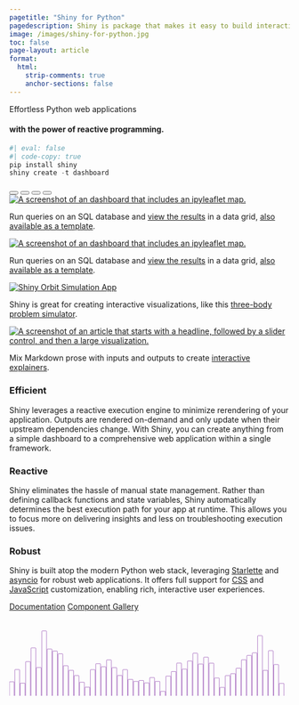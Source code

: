 ```yaml
---
pagetitle: "Shiny for Python"
pagedescription: Shiny is package that makes it easy to build interactive web apps straight from R & Python.
image: /images/shiny-for-python.jpg
toc: false
page-layout: article
format:
  html:
    strip-comments: true
    anchor-sections: false
---
```


::::{.column-screen .mx-auto .pt-0 .mt-0 .pt-lg-5  style="max-width: 1500px;"}
:::{.grid}
:::{.g-col-12 .g-col-lg-6 .hero-text .pt-5 .px-3 .px-md-5 .pe-lg-0}


<div class="gradient-text display-4 fw-bolder pb-4">Effortless Python web applications</div>


#### with the power of reactive programming.

```python
#| eval: false
#| code-copy: true
pip install shiny
shiny create -t dashboard
```

:::
:::{.g-col-12 .g-col-sm-10 .g-start-sm-2 .g-start-lg-0  .g-col-lg-6 .hero-carousel .mb-5}
```{=html}
<div id="carouselExampleCaptions" class="carousel carousel-dark carousel-fade slide" data-bs-ride="carousel">
  <div class="carousel-indicators">
    <button type="button" data-bs-target="#carouselExampleCaptions" data-bs-slide-to="0" class="active" aria-current="true" aria-label="Slide 1"></button>
    <button type="button" data-bs-target="#carouselExampleCaptions" data-bs-slide-to="1" aria-label="Slide 2"></button>
    <button type="button" data-bs-target="#carouselExampleCaptions" data-bs-slide-to="2" aria-label="Slide 3"></button>
    <button type="button" data-bs-target="#carouselExampleCaptions" data-bs-slide-to="3" aria-label="Slide 3"></button>
  </div>
  <div class="carousel-inner">
    <div class="carousel-item bg-white shadow p-3 active">
      <a href="https://gallery.shinyapps.io/template-map-distance/">
        <img src="/images/map-light.jpg" class="d-block" alt="A screenshot of an dashboard that includes an ipyleaflet map.">
      </a>
      <div class="carousel-caption">
        <p>Run queries on an SQL database and <a href="https://gallery.shinyapps.io/template-map-distance/">view the results</a> in a data grid, <a href="/templates/map-distance/index.qmd">also available as a template</a>.</p>
      </div>
    </div>
    <div class="carousel-item bg-white shadow p-3">
      <a href="https://gallery.shinyapps.io/template-map-distance/">
        <img src="/images/map-dark.jpg" class="d-block" alt="A screenshot of an dashboard that includes an ipyleaflet map.">
      </a>
      <div class="carousel-caption">
        <p>Run queries on an SQL database and <a href="https://gallery.shinyapps.io/template-map-distance/">view the results</a> in a data grid, <a href="/templates/map-distance/index.qmd">also available as a template</a>.</p>
      </div>
    </div>
    <div class="carousel-item bg-white shadow p-3">
      <a href="https://shinylive.io/py/app/#orbit-simulation"> <img src="/images/screen24.png" class="d-block" alt="Shiny Orbit Simulation App"></a>
      <div class="carousel-caption">
        <p>Shiny is great for creating interactive visualizations, like this <a href="https://shinylive.io/py/app/#orbit-simulation">three-body problem simulator</a>.</p>
      </div>
    </div>
    <div class="carousel-item bg-white shadow p-3">
      <a href="https://shinylive.io/py/app/#regularization">
        <img src="/images/screen22.png" class="d-block" alt="A screenshot of an article that starts with a headline, followed by a slider control, and then a large visualization.">
      </a>
      <div class="carousel-caption">
        <p>Mix Markdown prose with inputs and outputs to create <a href="https://shinylive.io/py/app/#regularization">interactive explainers</a>.</p>
      </div>
    </div>
  </div>
  <!-- <button class="carousel-control-prev" type="button" data-bs-target="#carouselExampleCaptions" data-bs-slide="prev">
    <span class="carousel-control-prev-icon" aria-hidden="true"></span>
    <span class="visually-hidden">Previous</span>
  </button>
  <button class="carousel-control-next" type="button" data-bs-target="#carouselExampleCaptions" data-bs-slide="next">
    <span class="carousel-control-next-icon" aria-hidden="true"></span>
    <span class="visually-hidden">Next</span>
  </button> -->
</div>
<style type="text/css">
  #quarto-document-content {
    overflow: hidden;
  }
</style>
```
:::

:::
::::


::::{.column-page .pt-5 .mt-5}
:::{.grid}
:::{.g-col-12 .g-col-md-4 .feature-section}

### Efficient

Shiny leverages a reactive execution engine to minimize rerendering of your application.
Outputs are rendered on-demand and only update when their upstream dependencies change.
With Shiny, you can create anything from a simple dashboard to a comprehensive web application within a single framework.

:::
:::{.g-col-12 .g-col-md-4 .feature-section}

### Reactive

Shiny eliminates the hassle of manual state management.
Rather than defining callback functions and state variables, Shiny automatically determines the best execution path for your app at runtime.
This allows you to focus more on delivering insights and less on troubleshooting execution issues.

:::
:::{.g-col-12 .g-col-md-4 .feature-section}

### Robust
Shiny is built atop the modern Python web stack, leveraging [Starlette](https://www.starlette.io/) and [asyncio](https://docs.python.org/3/library/asyncio.html) for robust web applications.
It offers full support for [CSS](docs/ui-customize.html) and [JavaScript](docs/custom-component-one-off.qmd) customization, enabling rich, interactive user experiences.
:::
:::
::::

::: {.text-center .pt-3 .pb-4 style="z-index:1;"}
[Documentation](docs/overview.qmd){.btn .btn-dark .btn-lg .m-2 .px-5 role="button"}
[Component Gallery](components/index.qmd){.btn .btn-dark .btn-lg .m-2 .px-5 role="button"}
:::




:::{.column-screen .hero-image  style="z-index:0;"}
```{=html}
<!--?xml version="1.0" encoding="utf-8"?-->
<!-- Generator: Adobe Illustrator 27.1.1, SVG Export Plug-In . SVG Version: 6.00 Build 0)  -->
<svg version="1.1" id="Layer_1" xmlns="http://www.w3.org/2000/svg" xmlns:xlink="http://www.w3.org/1999/xlink" x="0px" y="0px"
   viewBox="0 0 2743.66 752" style="enable-background:new 0 0 2743.66 754.89;" xml:space="preserve">
<style type="text/css">
  .st0{fill:none;stroke:#74149B;stroke-width:3;stroke-miterlimit:10;}
  .st1{fill:#FFFFFF;}
</style>
<path class="st0 svg-elem-1" d="M47.42,754.04H0.58V617.46c0-1.52,1.23-2.75,2.75-2.75h41.33c1.52,0,2.75,1.23,2.75,2.75V754.04z"></path>
<path class="st0 svg-elem-2" d="M100.23,754.04H53.4V498.56c0-2.07,1.68-3.75,3.75-3.75h39.33c2.07,0,3.75,1.68,3.75,3.75V754.04z"></path>
<path class="st0 svg-elem-3" d="M153.05,754.04h-46.83V630.61c0-1.44,1.17-2.61,2.61-2.61h41.6c1.44,0,2.61,1.17,2.61,2.61V754.04z"></path>
<path class="st0 svg-elem-4" d="M205.86,754.04h-46.83V421.36c0-2.36,1.91-4.27,4.27-4.27h38.28c2.36,0,4.27,1.91,4.27,4.27V754.04z"></path>
<path class="st0 svg-elem-5" d="M258.68,754.04h-46.83V287.59c0-2.79,2.26-5.06,5.06-5.06h36.72c2.79,0,5.06,2.26,5.06,5.06V754.04z"></path>
<path class="st0 svg-elem-6" d="M311.49,754.04h-46.83V478.38c0-2.15,1.74-3.89,3.89-3.89h39.04c2.15,0,3.89,1.74,3.89,3.89V754.04z"></path>
<path class="st0 svg-elem-7" d="M364.31,754.04h-46.83V122.33c0-3.25,2.63-5.88,5.88-5.88h35.07c3.25,0,5.88,2.63,5.88,5.88V754.04z"></path>
<path class="st0 svg-elem-8" d="M417.12,754.04h-46.83V298.79c0-2.76,2.24-5,5-5h36.84c2.76,0,5,2.24,5,5V754.04z"></path>
<path class="st0 svg-elem-9" d="M469.94,754.04h-46.83v-435.9c0-2.7,2.19-4.89,4.89-4.89h37.05c2.7,0,4.89,2.19,4.89,4.89V754.04z"></path>
<path class="st0 svg-elem-10" d="M522.75,754.04h-46.83V345.11c0-2.62,2.12-4.74,4.74-4.74h37.36c2.62,0,4.74,2.12,4.74,4.74V754.04z"></path>
<path class="st0 svg-elem-11" d="M575.57,754.04h-46.83V461.22c0-2.22,1.8-4.01,4.01-4.01h38.81c2.22,0,4.01,1.8,4.01,4.01V754.04z"></path>
<path class="st0 svg-elem-12" d="M628.38,754.04h-46.83v-247.9c0-2.04,1.65-3.69,3.69-3.69h39.44c2.04,0,3.69,1.65,3.69,3.69V754.04z"></path>
<path class="st0 svg-elem-13" d="M681.2,754.04h-46.83V556.92c0-1.82,1.48-3.3,3.3-3.3h40.24c1.82,0,3.3,1.48,3.3,3.3V754.04z"></path>
<path class="st0 svg-elem-14" d="M734.01,754.04h-46.83V621.8c0-1.49,1.21-2.71,2.71-2.71h41.42c1.49,0,2.71,1.21,2.71,2.71V754.04z"></path>
<path class="st0 svg-elem-15" d="M786.83,754.04H740v-84.3c0-1.2,0.97-2.17,2.17-2.17h42.5c1.2,0,2.17,0.97,2.17,2.17V754.04z"></path>
<path class="st0 svg-elem-16" d="M839.64,754.04h-46.83V499.34c0-2.07,1.68-3.74,3.74-3.74h39.34c2.07,0,3.74,1.68,3.74,3.74V754.04z"></path>
<path class="st0 svg-elem-17" d="M892.46,754.04h-46.83V441.81c0-2.29,1.85-4.14,4.14-4.14h38.55c2.29,0,4.14,1.85,4.14,4.14V754.04z"></path>
<path class="st0 svg-elem-18" d="M945.27,754.04h-46.83V471.29c0-2.18,1.77-3.94,3.94-3.94h38.94c2.18,0,3.94,1.77,3.94,3.94V754.04z"></path>
<path class="st0 svg-elem-19" d="M998.09,754.04h-46.83V404.15c0-2.42,1.96-4.38,4.38-4.38h38.06c2.42,0,4.38,1.96,4.38,4.38V754.04z"></path>
<path class="st0 svg-elem-20" d="M1050.9,754.04h-46.83V479.28c0-2.15,1.74-3.89,3.89-3.89h39.06c2.15,0,3.89,1.74,3.89,3.89V754.04z"></path>
<path class="st0 svg-elem-21" d="M1103.72,754.04h-46.83V556.36c0-1.82,1.48-3.3,3.3-3.3h40.23c1.82,0,3.3,1.48,3.3,3.3V754.04z"></path>
<path class="st0 svg-elem-22" d="M1156.53,754.04h-46.83V499.16c0-2.07,1.68-3.75,3.75-3.75h39.34c2.07,0,3.75,1.68,3.75,3.75V754.04z"></path>
<path class="st0 svg-elem-23" d="M1209.35,754.04h-46.83V594.33c0-1.64,1.33-2.97,2.97-2.97h40.89c1.64,0,2.97,1.33,2.97,2.97V754.04z"></path>
<path class="st0 svg-elem-24" d="M1262.16,754.04h-46.83V613.59c0-1.54,1.25-2.79,2.79-2.79h41.26c1.54,0,2.79,1.25,2.79,2.79V754.04z"></path>
<path class="st0 svg-elem-25" d="M1314.98,754.04h-46.83V604.75c0-1.59,1.29-2.87,2.87-2.87h41.09c1.59,0,2.87,1.29,2.87,2.87V754.04z"></path>
<path class="st0 svg-elem-26" d="M1367.79,754.04h-46.83v-125.9c0-1.46,1.18-2.64,2.64-2.64h41.55c1.46,0,2.64,1.18,2.64,2.64V754.04z"></path>
<path class="st0 svg-elem-27" d="M1420.61,754.04h-46.83V576.28c0-1.73,1.4-3.13,3.13-3.13h40.57c1.73,0,3.13,1.4,3.13,3.13V754.04z"></path>
<path class="st0 svg-elem-28" d="M1473.42,754.04h-46.83V613.75c0-1.54,1.25-2.79,2.79-2.79h41.26c1.54,0,2.79,1.25,2.79,2.79V754.04z"></path>
<path class="st0 svg-elem-29" d="M1526.24,754.04h-46.83v-44.47c0-0.87,0.71-1.58,1.58-1.58h43.67c0.87,0,1.58,0.71,1.58,1.58V754.04z"></path>
<path class="st0 svg-elem-30" d="M1579.05,754.04h-46.83V562.28c0-1.8,1.46-3.25,3.25-3.25h40.33c1.8,0,3.25,1.46,3.25,3.25V754.04z"></path>
<path class="st0 svg-elem-31" d="M1631.87,754.04h-46.83V517.91c0-1.99,1.61-3.61,3.61-3.61h39.62c1.99,0,3.61,1.61,3.61,3.61V754.04z"></path>
<path class="st0 svg-elem-32" d="M1684.68,754.04h-46.83V435.48c0-2.31,1.87-4.18,4.18-4.18h38.46c2.31,0,4.18,1.87,4.18,4.18V754.04z"></path>
<path class="st0 svg-elem-33" d="M1737.5,754.04h-46.83V493.88c0-2.09,1.69-3.78,3.78-3.78h39.26c2.09,0,3.78,1.69,3.78,3.78V754.04z"></path>
<path class="st0 svg-elem-34" d="M1790.31,754.04h-46.83V415.17c0-2.38,1.93-4.31,4.31-4.31h38.2c2.38,0,4.31,1.93,4.31,4.31V754.04z"></path>
<path class="st0 svg-elem-35" d="M1843.13,754.04h-46.83V339.3c0-2.63,2.14-4.77,4.77-4.77h37.29c2.63,0,4.77,2.14,4.77,4.77V754.04z"></path>
<path class="st0 svg-elem-36" d="M1895.94,754.04h-46.83V445.07c0-2.28,1.84-4.12,4.12-4.12h38.59c2.28,0,4.12,1.84,4.12,4.12V754.04z"></path>
<path class="st0 svg-elem-37" d="M1948.76,754.04h-46.83V378.11c0-2.51,2.03-4.54,4.54-4.54h37.75c2.51,0,4.54,2.03,4.54,4.54V754.04z"></path>
<path class="st0 svg-elem-38" d="M2001.57,754.04h-46.83V436.47c0-2.31,1.87-4.18,4.18-4.18h38.48c2.31,0,4.18,1.87,4.18,4.18V754.04z"></path>
<path class="st0 svg-elem-39" d="M2054.39,754.04h-46.83V580.16c0-1.71,1.39-3.1,3.1-3.1h40.63c1.71,0,3.1,1.39,3.1,3.1V754.04z"></path>
<path class="st0 svg-elem-40" d="M2107.21,754.04h-46.83v-82.27c0-1.18,0.96-2.14,2.14-2.14h42.55c1.18,0,2.14,0.96,2.14,2.14V754.04z"></path>
<path class="st0 svg-elem-41" d="M2160.02,754.04h-46.83V557.41c0-1.82,1.47-3.29,3.29-3.29h40.25c1.82,0,3.29,1.47,3.29,3.29V754.04z"></path>
<path class="st0 svg-elem-42" d="M2212.84,754.04H2166V538.35c0-1.9,1.54-3.45,3.45-3.45h39.94c1.9,0,3.45,1.54,3.45,3.45V754.04z"></path>
<path class="st0 svg-elem-43" d="M2265.65,754.04h-46.83V485.66c0-2.12,1.72-3.84,3.84-3.84h39.15c2.12,0,3.84,1.72,3.84,3.84V754.04z"></path>
<path class="st0 svg-elem-44" d="M2318.47,754.04h-46.83V403.21c0-2.42,1.97-4.39,4.39-4.39h38.05c2.42,0,4.39,1.97,4.39,4.39V754.04z"></path>
<path class="st0 svg-elem-45" d="M2371.28,754.04h-46.83V360.66c0-2.57,2.08-4.65,4.65-4.65h37.54c2.57,0,4.65,2.08,4.65,4.65V754.04z"></path>
<path class="st0 svg-elem-46" d="M2424.1,754.04h-46.83V335.7c0-2.65,2.14-4.79,4.79-4.79h37.25c2.65,0,4.79,2.14,4.79,4.79V754.04z"></path>
<path class="st0 svg-elem-47" d="M2476.91,754.04h-46.83V168.35c0-3.13,2.54-5.66,5.66-5.66h35.5c3.13,0,5.66,2.54,5.66,5.66V754.04z"></path>
<path class="st0 svg-elem-48" d="M2529.73,754.04h-46.83V506.19c0-2.04,1.65-3.69,3.69-3.69h39.44c2.04,0,3.69,1.65,3.69,3.69V754.04z"></path>
<path class="st0 svg-elem-49" d="M2582.54,754.04h-46.83V314.68c0-2.71,2.2-4.91,4.91-4.91h37.01c2.71,0,4.91,2.2,4.91,4.91V754.04z"></path>
<path class="st0 svg-elem-50" d="M2635.36,754.04h-46.83V449.92c0-2.26,1.83-4.09,4.09-4.09h38.65c2.26,0,4.09,1.83,4.09,4.09V754.04z"></path>
<path class="st0 svg-elem-51" d="M2688.17,754.04h-46.83V632.96c0-1.43,1.16-2.59,2.59-2.59h41.65c1.43,0,2.59,1.16,2.59,2.59V754.04z"></path>
<path class="st0 svg-elem-52" <rect="" x="-0.61" y="751.81" width="2744.15" height="4.45"></path>
</svg>
<style>
@supports selector(:has(a, b)) {
  .st0:has(+ .st0:hover) {
    fill: #74149Bdd;
    transition: fill ease-out 1s;
  }
  .st0:hover + .st0 {
    fill: #74149Bdd;
    transition: fill ease-out 1s;
  }
}
.st0:hover {
  fill: #74149B;
  transition: fill ease-out 200ms;
}
.st0 {
  fill: transparent;
  transition: fill cubic-bezier(0.65, 0.03, 0.48, 0.99) 3s;
}
.page-rows-contents {
    grid-template-rows: [content-top] minmax(max-content, 1fr) [content-bottom] minmax(0px, max-content) [page-bottom];
}
main {
  margin-bottom: 0.5rem;
}
</style>
```
:::
